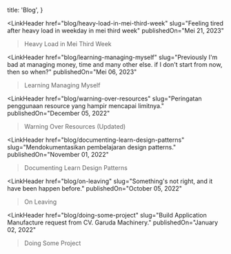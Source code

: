 
  title: 'Blog',
}


<LinkHeader 
  href="blog/heavy-load-in-mei-third-week"
  slug="Feeling tired after heavy load in weekday in mei third week"
  publishedOn="Mei 21, 2023"
>Heavy Load in Mei Third Week</LinkHeader>

<LinkHeader 
  href="blog/learning-managing-myself"
  slug="Previously I'm bad at managing money, time and many other else. if I don't start from now, then so when?"
  publishedOn="Mei 06, 2023"
>Learning Managing Myself</LinkHeader>

<LinkHeader 
  href="blog/warning-over-resources"
  slug="Peringatan penggunaan resource yang hampir mencapai limitnya."
  publishedOn="December 05, 2022"
>Warning Over Resources (Updated)</LinkHeader>

<LinkHeader 
  href="blog/documenting-learn-design-patterns"
  slug="Mendokumentasikan pembelajaran design patterns."
  publishedOn="November 01, 2022"
>Documenting Learn Design Patterns</LinkHeader>

<LinkHeader 
  href="blog/on-leaving"
  slug="Something's not right, and it have been happen before."
  publishedOn="October 05, 2022"
>On Leaving</LinkHeader>

<LinkHeader 
  href="blog/doing-some-project"
  slug="Build Application Manufacture request from CV. Garuda Machinery."
  publishedOn="January 02, 2022"
>Doing Some Project</LinkHeader>
